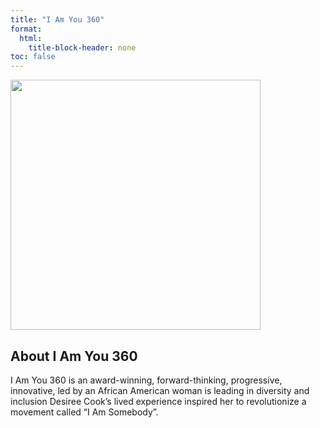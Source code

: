 ```yaml
---
title: "I Am You 360"
format: 
  html:
    title-block-header: none
toc: false
---
```



<style>
  /* Style the header text (optional) */
  header h1, header p {
    /* Set the text color to white or any color that contrasts with the background */
    color: white;
  }
</style>

[![](./images/iAmYouLogo.png){fig-align="center" width="400"}](https://iamyou360.org/)

<div style="text-align: center;">
  <a href="https://iamyou360.org/" target="_blank" rel="noopener noreferrer">
    <i class="fa-solid fa-globe"></i>
  </a>
  <a href="https://www.facebook.com/iamyou360" target="_blank" rel="noopener noreferrer">
    <i class="fab fa-facebook"></i>
  </a>
  <a href="https://www.instagram.com/i_am_you_360/" target="_blank" rel="noopener noreferrer">
    <i class="fa-brands fa-instagram"></i>
  </a>
</div>

## About I Am You 360

<p class="centered-paragraph">I Am You 360 is an award-winning, forward-thinking, progressive, innovative, led by an African American woman is leading in diversity and inclusion Desiree Cook’s lived experience inspired her to revolutionize a movement called “I Am Somebody”.</p>
